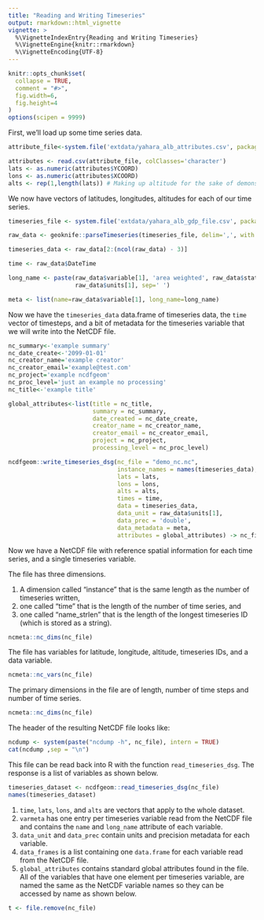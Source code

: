 ```yaml
---
title: "Reading and Writing Timeseries"
output: rmarkdown::html_vignette
vignette: >
  %\VignetteIndexEntry{Reading and Writing Timeseries}
  %\VignetteEngine{knitr::rmarkdown}
  %\VignetteEncoding{UTF-8}
---
```


```r
knitr::opts_chunk$set(
  collapse = TRUE,
  comment = "#>",
  fig.width=6, 
  fig.height=4
)
options(scipen = 9999)
```

First, we'll load up some time series data. 

```r
attribute_file<-system.file('extdata/yahara_alb_attributes.csv', package = "ncdfgeom")

attributes <- read.csv(attribute_file, colClasses='character')
lats <- as.numeric(attributes$YCOORD)
lons <- as.numeric(attributes$XCOORD)
alts <- rep(1,length(lats)) # Making up altitude for the sake of demonstration.
```

We now have vectors of latitudes, longitudes, altitudes for each of our time series.

```r
timeseries_file <- system.file('extdata/yahara_alb_gdp_file.csv', package = "ncdfgeom")

raw_data <- geoknife::parseTimeseries(timeseries_file, delim=',', with.units=TRUE)

timeseries_data <- raw_data[2:(ncol(raw_data) - 3)]

time <- raw_data$DateTime

long_name <- paste(raw_data$variable[1], 'area weighted', raw_data$statistic[1], 'in', 
                   raw_data$units[1], sep=' ')

meta <- list(name=raw_data$variable[1], long_name=long_name)
```

Now we have the `timeseries_data` data.frame of timeseries data, the `time` vector of timesteps, and a bit of metadata for the timeseries variable that we will write into the NetCDF file.  

```r
nc_summary<-'example summary'
nc_date_create<-'2099-01-01'
nc_creator_name='example creator'
nc_creator_email='example@test.com'
nc_project='example ncdfgeom'
nc_proc_level='just an example no processing'
nc_title<-'example title'

global_attributes<-list(title = nc_title, 
                        summary = nc_summary, 
                        date_created = nc_date_create, 
                        creator_name = nc_creator_name,
                        creator_email = nc_creator_email, 
                        project = nc_project,
                        processing_level = nc_proc_level)

ncdfgeom::write_timeseries_dsg(nc_file = "demo_nc.nc", 
                               instance_names = names(timeseries_data),
                               lats = lats, 
                               lons = lons, 
                               alts = alts,
                               times = time, 
                               data = timeseries_data,
                               data_unit = raw_data$units[1],
                               data_prec = 'double',
                               data_metadata = meta,
                               attributes = global_attributes) -> nc_file

```

Now we have a NetCDF file with reference spatial information for each time series, and a single timeseries variable.

The file has three dimensions. 

1. A dimension called "instance" that is the same length as the number of timeseries written, 
1. one called "time" that is the length of the number of time series, and 
1. one called "name_strlen" that is the length of the longest timeseries ID (which is stored as a string).

```r
ncmeta::nc_dims(nc_file)
```

The file has variables for latitude, longitude, altitude, timeseries IDs, and a data variable.
```r
ncmeta::nc_vars(nc_file)
```
The primary dimensions in the file are of length, number of time steps and number of time series.
```r
ncmeta::nc_dims(nc_file)
```

The header of the resulting NetCDF file looks like:

```r
ncdump <- system(paste("ncdump -h", nc_file), intern = TRUE)
cat(ncdump ,sep = "\n")
```

This file can be read back into R with the function `read_timeseries_dsg`. The response is a list of variables as shown below.

```r
timeseries_dataset <- ncdfgeom::read_timeseries_dsg(nc_file)
names(timeseries_dataset)
```

1. `time`, `lats`, `lons`, and `alts` are vectors that apply to the whole dataset. 
1. `varmeta` has one entry per timeseries variable read from the NetCDF file and contains the `name` and `long_name` attribute of each variable. 
1. `data_unit` and `data_prec` contain units and precision metadata for each variable. 
1. `data_frames` is a list containing one `data.frame` for each variable read from the NetCDF file. 
1. `global_attributes` contains standard global attributes found in the file. All of the variables that have one element per timeseries variable, are named the same as the NetCDF variable names so they can be accessed by name as shown below.

```r
t <- file.remove(nc_file)
```

